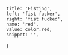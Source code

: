 
	title: 'Fisting',
	left: 'fist fucker',
	right: 'fist fucked',
	name: 'red',
	value: color.red,
	snippet: '',
}
